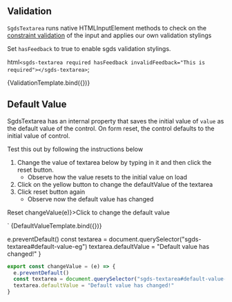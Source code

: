 ## Validation

`SgdsTextarea` runs native HTMLInputElement methods to check on the [constraint validation](https://developer.mozilla.org/en-US/docs/Web/HTML/Constraint_validation) of the input and applies our own validation stylings

Set `hasFeedback` to true to enable sgds validation stylings.

  html` <sgds-textarea required hasFeedback invalidFeedback="This is required"></sgds-textarea> `;

<Canvas>
  <Story name="Validation">{ValidationTemplate.bind({})}</Story>
</Canvas>

## Default Value 

SgdsTextarea has an internal property that saves the initial value of `value` as the default value of the control.
On form reset, the control defaults to the initial value of control.

Test this out by following the instructions below 
1. Change the value of textarea below by typing in it and then click the reset button.
    - Observe how the value resets to the initial value on load
2. Click on the yellow button to change the defaultValue of the textarea
3. Click reset button again 
    - Observe now the default value has changed 

  <form>
  <sgds-textarea id="default-value-eg" value="The initial value"></sgds-textarea> 
  <sgds-button type="reset" class="mt-5">Reset</sgds-button>
  <sgds-button variant="warning" @click=${(e) => changeValue(e)}>Click to change the default value</sgds-button>
  </form>
`

<Canvas>
  <Story name="Default Value">{DefaultValueTemplate.bind({})}</Story>
</Canvas>

  e.preventDefault()
  const textarea = document.querySelector("sgds-textarea#default-value-eg")
  textarea.defaultValue = "Default value has changed!"
}

```jsx
export const changeValue = (e) => {
  e.preventDefault()
  const textarea = document.querySelector("sgds-textarea#default-value-eg")
  textarea.defaultValue = "Default value has changed!"
}
```